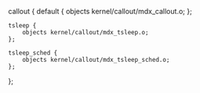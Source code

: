 callout {
	default {
		objects kernel/callout/mdx_callout.o;
	};

	tsleep {
		objects kernel/callout/mdx_tsleep.o;
	};

	tsleep_sched {
		objects kernel/callout/mdx_tsleep_sched.o;
	};
};
